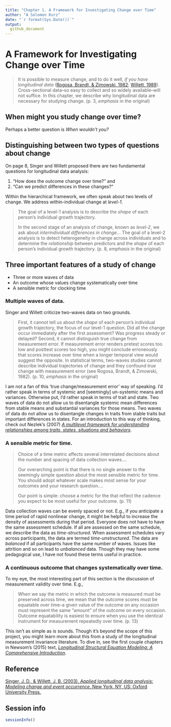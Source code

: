 ```yaml
---
title: "Chapter 1. A Framework for Investigating Change over Time"
author: "A Solomon Kurz"
date: "`r format(Sys.Date())`"
output:
  github_document
---
```


# A Framework for Investigating Change over Time

> It is possible to measure change, and to do it well, *if you have longitudinal data* ([Rogosa, Brandt, & Zimowski, 1982](https://www.researchgate.net/publication/232478172_A_Growth_Curve_Approach_to_the_Measurement_of_Change); [Willett, 1989](https://journals.sagepub.com/doi/pdf/10.1177/001316448904900309?casa_token=WvtBn5saBD0AAAAA:LIkgb_cU4Ou_pJrUTG9Z3cEVdXCJhxCIo6UYuTCs7uwcM2_haiBZPb9yOxtb4yEXKxJXHPZJOF4ilA)). Cross-sectional data--so easy to collect and so widely available--will not suffice. In this chapter, we describe why longitudinal data are necessary for studying change. (p. 3, *emphasis* in the original)

## When might you study change over time?

Perhaps a better question is *When wouldn't you?*

## Distinguishing between two types of questions about change

On page 8, Singer and Willett proposed there are two fundamental questions for longitudinal data analysis:

1. "How does the outcome change over time?" and
2. "Can we predict differences in these changes?"

Within the hierarchical framework, we often speak about two levels of change. We address within-individual change at *level-1*.

> The goal of a level-1 analysis is to describe the *shape* of each person's individual growth trajectory.
>
> In the second stage of an analysis of change, known as *level-2*, we ask about *interindividual differences in change*... The goal of a level-2 analysis is to detect heterogeneity in change across individuals and to determine the *relationship* between predictors and the *shape* of each person's individual growth trajectory. (p. 8, *emphasis* in the original)

## Three important features of a study of change

* Three or more waves of data
* An outcome whose values change systematically over time
* A sensible metric for clocking time

### Multiple waves of data.

Singer and Willett criticize two-waves data on two grounds.

> First, it cannot tell us about the *shape* of each person's individual growth trajectory, the focus of our level-1 question. Did all the change occur immediately after the first assessment? Was progress steady or delayed? Second, it cannot distinguish true change from measurement error. If measurement error renders pretest scores too low and posttest scores too high, you might conclude erroneously that scores increase over time when a longer temporal view would suggest the opposite. In statistical terms, two-waves studies cannot describe individual trajectories of change and they confound true change with measurement error (see Rogosa, Brandt, & Zimowski, 1982). (p. 10, *emphasis* in the original)

I am not a fan of this 'true change/measurement error' way of speaking. I'd rather speak in terms of systemic and [seemingly] un-systemic means and variances. Otherwise put, I'd rather speak in terms of trait and state. Two waves of data do not allow us to disentangle systemic mean differences from stable means and substantial variances for those means. Two waves of data do not allow us to disentangle changes in traits from stable traits but important differences in states. For an introduction to this way of thinking, check out Nezlek's (2007) [*A multilevel framework for understanding relationships among traits, states, situations and behaviors*](https://www.researchgate.net/publication/228079300_A_Multilevel_Framework_for_Understanding_Relationships_Among_Traits_States_Situations_and_Behaviours).

### A sensible metric for time.

> Choice of a time metric affects several interrelated decisions about the number and spacing of data collection waves....
>
> Our overarching point is that there is no single answer to the seemingly simple question about the most sensible metric for time. You should adopt whatever scale makes most sense for your outcomes and your research question....
>
> Our point is simple: choose a metric for the that reflect the cadence you expect to be most useful for your outcome. (p. 11)

Data collection waves can be evenly spaced or not. E.g., if you anticipate a time period of rapid nonlinear change, it might be helpful to increase the density of assessments during that period. Everyone does not have to have the same assessment schedule. If all are assessed on the same schedule, we describe the data as *time-structured*. When assessment schedules vary across participants, the data are termed *time-unstructured*. The data are *balanced* if all participants have the same number of waves. Issues like attrition and so on lead to *unbalanced* data. Though they may have some pedagogical use, I have not found these terms useful in practice.

### A continuous outcome that changes systematically over time.

To my eye, the most interesting part of this section is the discussion of measurement validity over time. E.g.,

> When we say the metric in which the outcome is measured must be preserved across time, we mean that the outcome scores must be equatable over time--a given value of the outcome on any occasion must represent the same "amount" of the outcome on every occasion. Outcome equatability is easiest to ensure when you use the identical instrument for measurement repeatedly over time. (p. 13)

This isn't as simple as is sounds. Though it's beyond the scope of this project, you might learn more about this from a study of the longitudinal measurement invariance literature. To dive in, see the first couple chapters in Newsom's (2015) text, [*Longitudinal Structural Equation Modeling: A Comprehensive Introduction*](http://www.longitudinalsem.com/).

## Reference {-}

[Singer, J. D., & Willett, J. B. (2003). *Applied longitudinal data analysis: Modeling change and event occurrence*. New York, NY, US: Oxford University Press.](https://www.oxfordscholarship.com/view/10.1093/acprof:oso/9780195152968.001.0001/acprof-9780195152968)

## Session info {-}

```r
sessionInfo()
```

